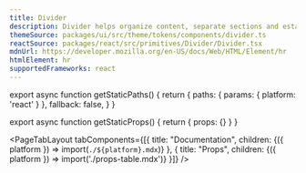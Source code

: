 ```yaml
---
title: Divider
description: Divider helps organize content, separate sections and establish visual rhythm.
themeSource: packages/ui/src/theme/tokens/components/divider.ts
reactSource: packages/react/src/primitives/Divider/Divider.tsx
mdnUrl: https://developer.mozilla.org/en-US/docs/Web/HTML/Element/hr
htmlElement: hr
supportedFrameworks: react
---
```


export async function getStaticPaths() {
  return {
    paths: { params: { platform: 'react' } },
    fallback: false,
  }
}

export async function getStaticProps() {
  return { props: {} }
}

<PageTabLayout 
  tabComponents={[{
    title: "Documentation", 
    children: <Fragment>{({ platform }) => import(`./${platform}.mdx`)}</Fragment>
  },
  {
    title: "Props", 
    children: <Fragment>{({ platform }) => import('./props-table.mdx')}</Fragment>
  }]}
/> 

